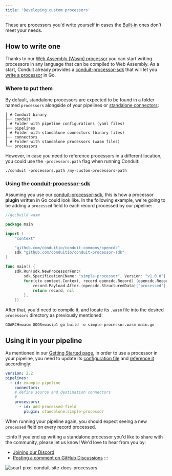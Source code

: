 ```yaml
---
title: 'Developing custom processors'
---
```


These are processors you'd write yourself in cases the [Built-in](/docs/using/processors/builtin/) ones don't meet your needs.

## How to write one

Thanks to our [Web Assembly (Wasm) processor](/docs/developing/processors/how-it-works) you can start writing processors in any language that can be compiled to Web Assembly. As a start, Conduit already provides a [conduit-processor-sdk](https://github.com/ConduitIO/conduit-processor-sdk) that will let you [write a processor](/docs/developing/processors/building) in Go.

### Where to put them

By default, standalone processors are expected to be found in a folder named `processors` alongside of your pipelines or [standalone connectors](/docs/using/connectors/getting-started):

```shell
│ # Conduit binary
├── conduit
│ # Folder with pipeline configurations (yaml files)
├── pipelines
│ # Folder with standalone connectors (binary files)
├── connectors
│ # Folder with standalone processors (wasm files)
└── processors
```

However, in case you need to reference processors in a different location, you could use the `-processors.path` flag when running Conduit:

```
./conduit -processors.path /my-custom-processors-path
```

### Using the [conduit-processor-sdk](https://github.com/ConduitIO/conduit-processor-sdk)

Assuming you use our [conduit-processor-sdk](https://github.com/ConduitIO/conduit-processor-sdk), this is how a processor **plugin** written in Go could look like. In the following example, we're going to be adding a `processed` field to each record processed by our pipeline:

```go
//go:build wasm

package main

import (
    "context"

    "github.com/conduitio/conduit-commons/opencdc"
    sdk "github.com/conduitio/conduit-processor-sdk"
)

func main() {
    sdk.Run(sdk.NewProcessorFunc(
        sdk.Specification{Name: "simple-processor", Version: "v1.0.0"},
        func(ctx context.Context, record opencdc.Record) (opencdc.Record, error) {
            record.Payload.After.(opencdc.StructuredData)["processed"] = true
            return record, nil
        },
    ))
```

After that, you'd need to compile it, and locate its `.wasm` file into the desired `processors` directory as previously mentioned:


```shell
GOARCH=wasm GOOS=wasip1 go build -o simple-processor.wasm main.go
```

## Using it in your pipeline


As mentioned in our [Getting Started page](/docs/using/processors/getting-started), in order to use a processor in your pipeline, you need to update its [configuration file](/docs/using/processors/getting-started#how-to-use-a-processor) and [reference it](/docs/using/processors//referencing) accordingly:


```yaml
version: 2.2
pipelines:
  - id: example-pipeline
    connectors:
    # define source and destination connectors
    # ...
    processors:
      - id: add-processed-field
        plugin: standalone:simple-processor
```

When running your pipeline again, you should expect seeing a new `processed` field on every record processed.

:::info
If you end up writing a standalone processor you'd like to share with the community, please let us know! We'd love to hear from you by:  

- [Joining our Discord](https://discord.meroxa.com/)
- [Posting a comment on GitHub Discussions](https://github.com/ConduitIO/conduit/discussions)
:::

![scarf pixel conduit-site-docs-processors](https://static.scarf.sh/a.png?x-pxid=33ce4d9e-1948-4cab-846a-7e6cd33b8cae)